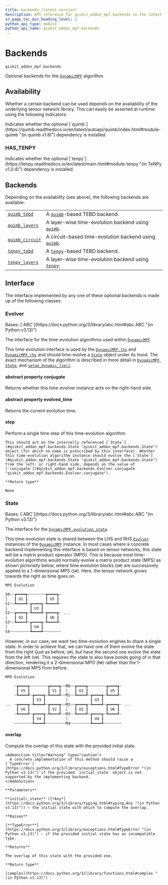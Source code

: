 ```yaml
---
title: backends (latest version)
description: API reference for qiskit_addon_mpf.backends in the latest version of qiskit-addon-mpf
in_page_toc_min_heading_level: 2
python_api_type: module
python_api_name: qiskit_addon_mpf.backends
---
```


<span id="module-qiskit_addon_mpf.backends" />

<span id="backends-qiskit-addon-mpf-backends" />

# Backends

`qiskit_addon_mpf.backends`

Optional backends for the [`DynamicMPF`](dynamic#dynamicmpf "qiskit_addon_mpf.dynamic.DynamicMPF") algorithm.

## Availability

Whether a certain backend can be used depends on the availability of the underlying tensor network library. This can easily be asserted at runtime using the following indicators:

<Attribute id="qiskit_addon_mpf.backends.HAS_QUIMB" isDedicatedPage={true}>
  Indicates whether the optional [`quimb`](https://quimb.readthedocs.io/en/latest/autoapi/quimb/index.html#module-quimb "(in quimb v1.8)") dependency is installed.
</Attribute>

### HAS\_TENPY

<Attribute id="qiskit_addon_mpf.backends.HAS_TENPY">
  Indicates whether the optional [`tenpy`](https://tenpy.readthedocs.io/en/latest/main.html#module-tenpy "(in TeNPy v1.0.4)") dependency is installed.
</Attribute>

## Backends

Depending on the availability (see above), the following backends are available:

|                                                                                                                                    |                                                                                                                                                         |
| ---------------------------------------------------------------------------------------------------------------------------------- | ------------------------------------------------------------------------------------------------------------------------------------------------------- |
| [`quimb_tebd`](backends-quimb-tebd#module-qiskit_addon_mpf.backends.quimb_tebd "qiskit_addon_mpf.backends.quimb_tebd")             | A [`quimb`](https://quimb.readthedocs.io/en/latest/autoapi/quimb/index.html#module-quimb "(in quimb v1.8)")-based TEBD backend.                         |
| [`quimb_layers`](backends-quimb-layers#module-qiskit_addon_mpf.backends.quimb_layers "qiskit_addon_mpf.backends.quimb_layers")     | A layer-wise time-evolution backend using [`quimb`](https://quimb.readthedocs.io/en/latest/autoapi/quimb/index.html#module-quimb "(in quimb v1.8)").    |
| [`quimb_circuit`](backends-quimb-circuit#module-qiskit_addon_mpf.backends.quimb_circuit "qiskit_addon_mpf.backends.quimb_circuit") | A circuit-based time-evolution backend using [`quimb`](https://quimb.readthedocs.io/en/latest/autoapi/quimb/index.html#module-quimb "(in quimb v1.8)"). |
| [`tenpy_tebd`](backends-tenpy-tebd#module-qiskit_addon_mpf.backends.tenpy_tebd "qiskit_addon_mpf.backends.tenpy_tebd")             | A [`tenpy`](https://tenpy.readthedocs.io/en/latest/main.html#module-tenpy "(in TeNPy v1.0.4)")-based TEBD backend.                                      |
| [`tenpy_layers`](backends-tenpy-layers#module-qiskit_addon_mpf.backends.tenpy_layers "qiskit_addon_mpf.backends.tenpy_layers")     | A layer-wise time-evolution backend using [`tenpy`](https://tenpy.readthedocs.io/en/latest/main.html#module-tenpy "(in TeNPy v1.0.4)").                 |

## Interface

The interface implemented by any one of these optional backends is made up of the following classes:

### Evolver

<Class id="qiskit_addon_mpf.backends.Evolver" github="https://github.com/Qiskit/qiskit-addon-mpf/tree/main/qiskit_addon_mpf/backends/interface.py#L21-L52" signature="Evolver" modifiers="class">
  Bases: [`ABC`](https://docs.python.org/3/library/abc.html#abc.ABC "(in Python v3.13)")

  The interface for the time-evolution algorithms used within [`DynamicMPF`](dynamic#dynamicmpf "qiskit_addon_mpf.dynamic.DynamicMPF").

  This time-evolution interface is used by the [`DynamicMPF.lhs`](dynamic#lhs "qiskit_addon_mpf.dynamic.DynamicMPF.lhs") and [`DynamicMPF.rhs`](dynamic#rhs "qiskit_addon_mpf.dynamic.DynamicMPF.rhs") and should time-evolve a [`State`](#qiskit_addon_mpf.backends.State "qiskit_addon_mpf.backends.State") object under its hood. The exact mechanism of the algorithm is described in more detail in [`DynamicMPF`](dynamic#dynamicmpf "qiskit_addon_mpf.dynamic.DynamicMPF"), [`State`](#qiskit_addon_mpf.backends.State "qiskit_addon_mpf.backends.State"), and [`setup_dynamic_lse()`](dynamic#setup_dynamic_lse "qiskit_addon_mpf.dynamic.setup_dynamic_lse").

  #### abstract property conjugate

  <Attribute id="qiskit_addon_mpf.backends.Evolver.conjugate" attributeTypeHint="bool">
    Returns whether this time-evolver instance acts on the right-hand side.
  </Attribute>

  #### abstract property evolved\_time

  <Attribute id="qiskit_addon_mpf.backends.Evolver.evolved_time" attributeTypeHint="float">
    Returns the current evolution time.
  </Attribute>

  #### step

  <Function id="qiskit_addon_mpf.backends.Evolver.step" github="https://github.com/Qiskit/qiskit-addon-mpf/tree/main/qiskit_addon_mpf/backends/interface.py#L30-L38" signature="step()" modifiers="abstract">
    Perform a single time step of this time-evolution algorithm.

    This should act on the internally referenced [`State`](#qiskit_addon_mpf.backends.State "qiskit_addon_mpf.backends.State") object (for which no name is prescribed by this interface). Whether this time-evolution algorithm instance should evolve the [`State`](#qiskit_addon_mpf.backends.State "qiskit_addon_mpf.backends.State") from the left- or right-hand side, depends on the value of [`conjugate`](#qiskit_addon_mpf.backends.Evolver.conjugate "qiskit_addon_mpf.backends.Evolver.conjugate").

    **Return type**

    None
  </Function>
</Class>

### State

<Class id="qiskit_addon_mpf.backends.State" github="https://github.com/Qiskit/qiskit-addon-mpf/tree/main/qiskit_addon_mpf/backends/interface.py#L55-L117" signature="State" modifiers="class">
  Bases: [`ABC`](https://docs.python.org/3/library/abc.html#abc.ABC "(in Python v3.13)")

  The interface for the [`DynamicMPF.evolution_state`](dynamic#evolution_state "qiskit_addon_mpf.dynamic.DynamicMPF.evolution_state").

  This time-evolution state is shared between the LHS and RHS [`Evolver`](#qiskit_addon_mpf.backends.Evolver "qiskit_addon_mpf.backends.Evolver") instances of the [`DynamicMPF`](dynamic#dynamicmpf "qiskit_addon_mpf.dynamic.DynamicMPF") instance. In most cases where a concrete backend implementing this interface is based on tensor networks, this state will be a matrix product operator (MPO). This is because most time-evolution algorithms would normally evolve a matrix product state (MPS) as shown pictorially below, where time evolution blocks (`U#`) are successively applied to a 1-dimensional MPS (`S#`). Here, the tensor network grows towards the right as time goes on.

  ```python
  MPS Evolution

  S0┄┄┲━━━━┱┄┄┄┄┄┄┄┄┲━━━━┱┄
  │   ┃ U1 ┃        ┃ U5 ┃
  S1┄┄┺━━━━┹┄┲━━━━┱┄┺━━━━┹┄
  │          ┃ U3 ┃
  S2┄┄┲━━━━┱┄┺━━━━┹┄┲━━━━┱┄ ...
  │   ┃ U2 ┃        ┃ U6 ┃
  S3┄┄┺━━━━┹┄┲━━━━┱┄┺━━━━┹┄
  │          ┃ U4 ┃
  S4┄┄┄┄┄┄┄┄┄┺━━━━┹┄┄┄┄┄┄┄┄
  ```

  However, in our case, we want two time-evolution engines to share a single state. In order to achieve that, we can have one of them evolve the state from the right (just as before, `U#`), but have the second one evolve the state from the left (`V#`). This requires the state to also have bonds going of in that direction, rendering it a 2-dimensional MPO (`M#`) rather than the 1-dimensional MPS from before.

  ```python
  MPO Evolution

      ┄┲━━━━┱┄┄┄┄┄┄┄┄┲━━━━┱┄┄M0┄┄┲━━━━┱┄┄┄┄┄┄┄┄┲━━━━┱┄
       ┃ V5 ┃        ┃ V1 ┃  │   ┃ U1 ┃        ┃ U5 ┃
      ┄┺━━━━┹┄┲━━━━┱┄┺━━━━┹┄┄M1┄┄┺━━━━┹┄┲━━━━┱┄┺━━━━┹┄
              ┃ V3 ┃         │          ┃ U3 ┃
  ... ┄┲━━━━┱┄┺━━━━┹┄┲━━━━┱┄┄M2┄┄┲━━━━┱┄┺━━━━┹┄┲━━━━┱┄ ...
       ┃ V6 ┃        ┃ V2 ┃  │   ┃ U2 ┃        ┃ U6 ┃
      ┄┺━━━━┹┄┲━━━━┱┄┺━━━━┹┄┄M3┄┄┺━━━━┹┄┲━━━━┱┄┺━━━━┹┄
              ┃ V4 ┃         │          ┃ U4 ┃
      ┄┄┄┄┄┄┄┄┺━━━━┹┄┄┄┄┄┄┄┄┄M4┄┄┄┄┄┄┄┄┄┺━━━━┹┄┄┄┄┄┄┄┄
  ```

  #### overlap

  <Function id="qiskit_addon_mpf.backends.State.overlap" github="https://github.com/Qiskit/qiskit-addon-mpf/tree/main/qiskit_addon_mpf/backends/interface.py#L101-L117" signature="overlap(initial_state)" modifiers="abstract">
    Compute the overlap of this state with the provided initial state.

    <Admonition title="Warning" type="caution">
      A concrete implementation of this method should raise a [`TypeError`](https://docs.python.org/3/library/exceptions.html#TypeError "(in Python v3.13)") if the provided `initial_state` object is not supported by the implementing backend.
    </Admonition>

    **Parameters**

    **initial\_state** ([*Any*](https://docs.python.org/3/library/typing.html#typing.Any "(in Python v3.13)")) – the initial state with which to compute the overlap.

    **Raises**

    [**TypeError**](https://docs.python.org/3/library/exceptions.html#TypeError "(in Python v3.13)") – if the provided initial state has an incompatible type.

    **Returns**

    The overlap of this state with the provided one.

    **Return type**

    [complex](https://docs.python.org/3/library/functions.html#complex "(in Python v3.13)")
  </Function>
</Class>

